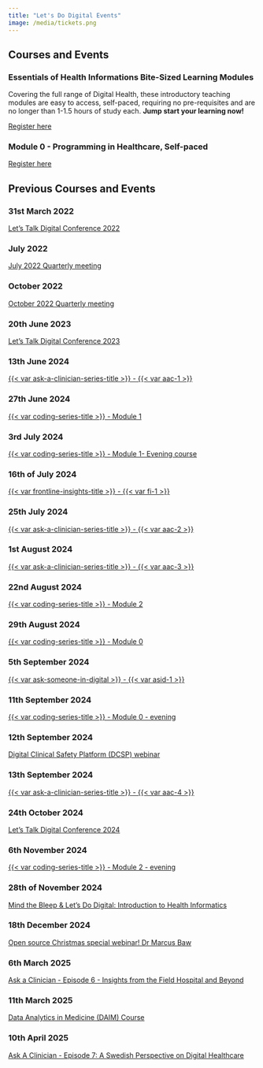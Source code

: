 ```yaml
---
title: "Let's Do Digital Events"
image: /media/tickets.png
---
```


::: {.panel-tabset}

## Courses and Events

### Essentials of Health Informations Bite-Sized Learning Modules

Covering the full range of Digital Health, these introductory teaching modules are easy to access, self-paced, requiring no pre-requisites and are no longer than 1-1.5 hours of study each. **Jump start your learning now!**

[Register here](https://letsdodigital.thinkific.com/collections)

### Module 0 - Programming in Healthcare, Self-paced

[Register here](https://letsdodigital.thinkific.com/courses/module-0-programming-in-healthcare)

<!-- ### 1st May 2025

[Ask someone in Digital - Episode 2 - AI, Leadership & Kindness in Transformation](ask-someone-in-digital/2.qmd) -->

<!-- ### 26th June 2025

[Ask a Clinician - From Frontline to Frameworks](ask-a-clinician/8.qmd) -->

## Previous Courses and Events

### 31st March 2022

[Let's Talk Digital Conference 2022](/conferences/2022/index.qmd)

### July 2022

[July 2022 Quarterly meeting](https://www.youtube.com/watch?v=x6-jPJxEqp8&list=PLv5yR6DkBB8rWE4m482wj5rqMK2k9NtyH)

### October 2022

[October 2022 Quarterly meeting](https://www.youtube.com/watch?v=Ke-UhqCRRlU&list=PLv5yR6DkBB8rWE4m482wj5rqMK2k9NtyH)

### 20th June 2023

[Let's Talk Digital Conference 2023](/conferences/2023/index.qmd)

### 13th June 2024

[{{< var ask-a-clinician-series-title >}} - {{< var aac-1 >}}](ask-a-clinician/1.qmd)

### 27th June 2024

[{{< var coding-series-title >}} - Module 1](programming-in-healthcare/module-1-27-06-2024.qmd)

### 3rd July 2024

[{{< var coding-series-title >}} - Module 1- Evening course](programming-in-healthcare/module-1-03-07-2024.qmd)

### 16th of July 2024

[{{< var frontline-insights-title >}} - {{< var fi-1 >}}](frontline-insights/1.qmd)

### 25th July 2024

[{{< var ask-a-clinician-series-title >}} - {{< var aac-2 >}}](ask-a-clinician/2.qmd)

### 1st August 2024

[{{< var ask-a-clinician-series-title >}} - {{< var aac-3 >}}](ask-a-clinician/3.qmd)

### 22nd August 2024

[{{< var coding-series-title >}} - Module 2](programming-in-healthcare/module-2-22-08-24.qmd)

### 29th August 2024

[{{< var coding-series-title >}} - Module 0](programming-in-healthcare/module-0-29-08-24.qmd)

### 5th September 2024

[{{< var ask-someone-in-digital >}} - {{< var asid-1 >}}](ask-someone-in-digital/1.qmd)

### 11th September 2024

[{{< var coding-series-title >}} - Module 0 - evening](programming-in-healthcare/module-0-11-09-24.qmd)

### 12th September 2024

[Digital Clinical Safety Platform (DCSP) webinar](dcsa/1.qmd)

### 13th September 2024

[{{< var ask-a-clinician-series-title >}} - {{< var aac-4 >}}](ask-a-clinician/4.qmd)

### 24th October 2024

[Let's Talk Digital Conference 2024](/conferences/2024/index.qmd)

### 6th November 2024

[{{< var coding-series-title >}} - Module 2 - evening](programming-in-healthcare/module-2-06-10-24.qmd)

### 28th of November 2024

[Mind the Bleep & Let's Do Digital: Introduction to Health Informatics](https://youtu.be/4-zSptSep2k)

### 18th December 2024

[Open source Christmas special webinar! Dr Marcus Baw](https://youtube.com/live/UwVBfJrRSss)

### 6th March 2025

[Ask a Clinician - Episode 6 - Insights from the Field Hospital and Beyond](ask-a-clinician/6.qmd)

### 11th March 2025

[Data Analytics in Medicine (DAIM) Course](daim/1.qmd)

### 10th April 2025

[Ask A Clinician - Episode 7: A Swedish Perspective on Digital Healthcare](ask-a-clinician/7.qmd)
:::
